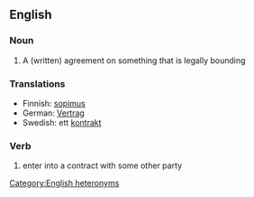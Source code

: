 ==English==
===Noun===
#A (written) agreement on something that is legally bounding

===Translations===
*Finnish: [[sopimus]]
*German: [[Vertrag]]
*Swedish: ett [[kontrakt]]

===Verb===
#enter into a contract with some other party

[[Category:English heteronyms]]